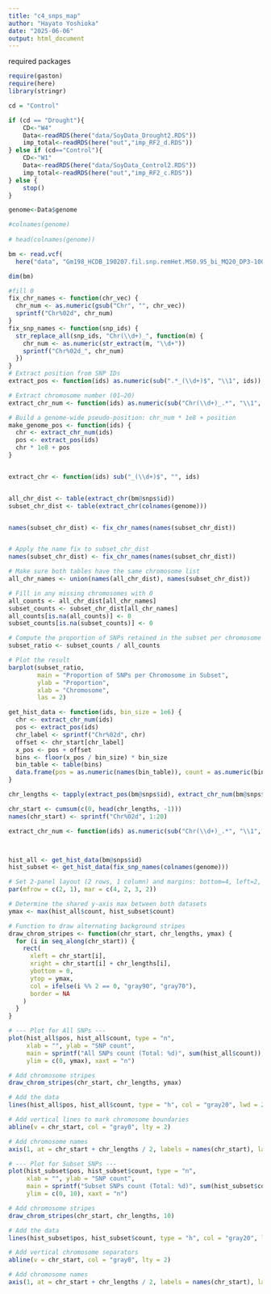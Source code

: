 ```yaml
---
title: "c4_snps_map"
author: "Hayato Yoshioka"
date: "2025-06-06"
output: html_document
---
```


required packages
```r
require(gaston)
require(here)
library(stringr)
```

```r
cd = "Control"

if (cd == "Drought"){
	CD<-"W4"
	Data<-readRDS(here("data/SoyData_Drought2.RDS"))
	imp_total<-readRDS(here("out","imp_RF2_d.RDS"))
} else if (cd=="Control"){
	CD<-"W1"
	Data<-readRDS(here("data/SoyData_Control2.RDS"))
	imp_total<-readRDS(here("out","imp_RF2_c.RDS"))
} else {
	stop()
}

genome<-Data$genome

#colnames(genome)
 
# head(colnames(genome))
```


```r
bm <- read.vcf(
  here("data", "Gm198_HCDB_190207.fil.snp.remHet.MS0.95_bi_MQ20_DP3-1000.MAF0.025.imputed.v2.chrnum.LD0.95.vcf.gz"))

dim(bm)
```


```r
#fill 0
fix_chr_names <- function(chr_vec) {
  chr_num <- as.numeric(gsub("Chr", "", chr_vec))    
  sprintf("Chr%02d", chr_num)            
}
fix_snp_names <- function(snp_ids) {
  str_replace_all(snp_ids, "Chr(\\d+)_", function(m) {
    chr_num <- as.numeric(str_extract(m, "\\d+"))
    sprintf("Chr%02d_", chr_num)
  })
}
# Extract position from SNP IDs
extract_pos <- function(ids) as.numeric(sub(".*_(\\d+)$", "\\1", ids))

# Extract chromosome number (01–20)
extract_chr_num <- function(ids) as.numeric(sub("Chr(\\d+)_.*", "\\1", ids))

# Build a genome-wide pseudo-position: chr_num * 1e8 + position
make_genome_pos <- function(ids) {
  chr <- extract_chr_num(ids)
  pos <- extract_pos(ids)
  chr * 1e8 + pos
}


extract_chr <- function(ids) sub("_(\\d+)$", "", ids)


all_chr_dist <- table(extract_chr(bm@snps$id))
subset_chr_dist <- table(extract_chr(colnames(genome)))


names(subset_chr_dist) <- fix_chr_names(names(subset_chr_dist))



```


```r
# Apply the name fix to subset_chr_dist
names(subset_chr_dist) <- fix_chr_names(names(subset_chr_dist))

# Make sure both tables have the same chromosome list
all_chr_names <- union(names(all_chr_dist), names(subset_chr_dist))

# Fill in any missing chromosomes with 0
all_counts <- all_chr_dist[all_chr_names]
subset_counts <- subset_chr_dist[all_chr_names]
all_counts[is.na(all_counts)] <- 0
subset_counts[is.na(subset_counts)] <- 0

# Compute the proportion of SNPs retained in the subset per chromosome
subset_ratio <- subset_counts / all_counts

# Plot the result
barplot(subset_ratio,
        main = "Proportion of SNPs per Chromosome in Subset",
        ylab = "Proportion",
        xlab = "Chromosome",
        las = 2)


```

```r
get_hist_data <- function(ids, bin_size = 1e6) {
  chr <- extract_chr_num(ids)
  pos <- extract_pos(ids)
  chr_label <- sprintf("Chr%02d", chr)
  offset <- chr_start[chr_label]
  x_pos <- pos + offset
  bins <- floor(x_pos / bin_size) * bin_size
  bin_table <- table(bins)
  data.frame(pos = as.numeric(names(bin_table)), count = as.numeric(bin_table))
}

chr_lengths <- tapply(extract_pos(bm@snps$id), extract_chr_num(bm@snps$id), max)

chr_start <- cumsum(c(0, head(chr_lengths, -1)))
names(chr_start) <- sprintf("Chr%02d", 1:20)

extract_chr_num <- function(ids) as.numeric(sub("Chr(\\d+)_.*", "\\1", ids))



hist_all <- get_hist_data(bm@snps$id)
hist_subset <- get_hist_data(fix_snp_names(colnames(genome)))
```





```r
# Set 2-panel layout (2 rows, 1 column) and margins: bottom=4, left=2, top=3, right=2
par(mfrow = c(2, 1), mar = c(4, 2, 3, 2))

# Determine the shared y-axis max between both datasets
ymax <- max(hist_all$count, hist_subset$count)

# Function to draw alternating background stripes
draw_chrom_stripes <- function(chr_start, chr_lengths, ymax) {
  for (i in seq_along(chr_start)) {
    rect(
      xleft = chr_start[i],
      xright = chr_start[i] + chr_lengths[i],
      ybottom = 0,
      ytop = ymax,
      col = ifelse(i %% 2 == 0, "gray90", "gray70"),
      border = NA
    )
  }
}

# --- Plot for All SNPs ---
plot(hist_all$pos, hist_all$count, type = "n",
     xlab = "", ylab = "SNP count",
     main = sprintf("All SNPs count (Total: %d)", sum(hist_all$count)),
     ylim = c(0, ymax), xaxt = "n")

# Add chromosome stripes
draw_chrom_stripes(chr_start, chr_lengths, ymax)

# Add the data
lines(hist_all$pos, hist_all$count, type = "h", col = "gray20", lwd = 2)

# Add vertical lines to mark chromosome boundaries
abline(v = chr_start, col = "gray0", lty = 2)

# Add chromosome names
axis(1, at = chr_start + chr_lengths / 2, labels = names(chr_start), las = 2)

# --- Plot for Subset SNPs ---
plot(hist_subset$pos, hist_subset$count, type = "n",
     xlab = "", ylab = "SNP count",
     main = sprintf("Subset SNPs count (Total: %d)", sum(hist_subset$count)),
     ylim = c(0, 10), xaxt = "n")

# Add chromosome stripes
draw_chrom_stripes(chr_start, chr_lengths, 10)

# Add the data
lines(hist_subset$pos, hist_subset$count, type = "h", col = "gray20", lwd = 2)

# Add vertical chromosome separators
abline(v = chr_start, col = "gray0", lty = 2)

# Add chromosome names
axis(1, at = chr_start + chr_lengths / 2, labels = names(chr_start), las = 2)

```

